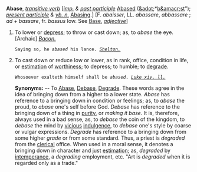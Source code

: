 '''Abase''', ''[[transitive verb (part of speech)|transitive verb]]'' [''[[imp. (part of speech)|imp.]] & [[past participle (part of speech)|past participle]]'' [[Abased]] ([[&adot]];*[[b&amacr;st]]"); ''[[present participle (part of speech)|present participle]] & [[vb. n. (part of speech)|vb. n.]]'' [[Abasing]].] [F. ''abaisser'', LL. ''abassare'', ''abbassare'' ; ''ad'' + ''bassare'', fr. ''bassus'' low. See [[Base]], ''[[adjective (part of speech)|adjective]]'']

<ol>
<li>To lower or [[depress]]; to throw or cast down; as, to ''abase'' the eye. [Archaic] ''[[Bacon. (source)|Bacon.]]''

<code>Saying so, he ''abased'' his lance. ''[[Shelton. (source)|Shelton.]]''</code>

<li> To cast down or reduce low or lower, as in rank, office, condition in life, or [[estimation]] of [[worthiness]]; to depress; to humble; to [[degrade]].

<code>Whosoever exalteth himself shall be ''abased''. ''[[Luke xiv. ll. (source)|Luke xiv. ll.]]''</code>

'''Synonyms:''' -- To [[Abase]], [[Debase]], [[Degrade]]. These words agree in the idea of bringing down from a higher to a lower state. ''Abase'' has reference to a bringing down in condition or feelings; as, to ''abase'' the proud, to ''abase'' one's self before God. ''Debase'' has reference to the bringing down of a thing in [[purity]], or ''making it base''. It is, therefore, always used in a bad sense, as, to ''debase'' the coin of the kingdom, to ''debase'' the mind by [[vicious]] [[indulgence]], to ''debase'' one's style by coarse or vulgar expressions. ''Degrade'' has reference to a bringing down from some higher ''grade'' or from some standard. Thus, a priest is ''degraded'' from the [[clerical]] office. When used in a moral sense, it denotes a bringing down in character and just [[estimation]]; as, ''degraded'' by [[intemperance]], a ''degrading'' employment, etc. "Art is ''degraded'' when it is regarded only as a trade."
</ol>